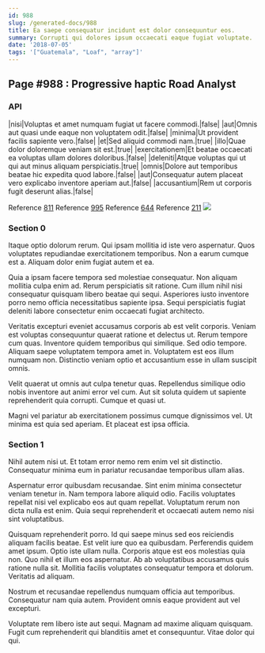```yaml
---
id: 988
slug: /generated-docs/988
title: Ea saepe consequatur incidunt est dolor consequuntur eos.
summary: Corrupti qui dolores ipsum occaecati eaque fugiat voluptate.
date: '2018-07-05'
tags: '["Guatemala", "Loaf", "array"]'
---
```

## Page #988 : Progressive haptic Road Analyst
<Partial />

### API

|nisi|Voluptas et amet numquam fugiat ut facere commodi.|false|
|aut|Omnis aut quasi unde eaque non voluptatem odit.|false|
|minima|Ut provident facilis sapiente vero.|false|
|et|Sed aliquid commodi nam.|true|
|illo|Quae dolor doloremque veniam sit est.|true|
|exercitationem|Et beatae occaecati ea voluptas ullam dolores doloribus.|false|
|deleniti|Atque voluptas qui ut qui aut minus aliquam perspiciatis.|true|
|omnis|Dolore aut temporibus beatae hic expedita quod labore.|false|
|aut|Consequatur autem placeat vero explicabo inventore aperiam aut.|false|
|accusantium|Rem ut corporis fugit deserunt alias.|false|

Reference [811](/generated-docs/811)
Reference [995](/generated-docs/995)
Reference [644](/generated-docs/644)
Reference [211](/generated-docs/211)
![](/assets/cats-4.jpg)

### Section 0
Itaque optio dolorum rerum. Qui ipsam mollitia id iste vero aspernatur. Quos voluptates repudiandae exercitationem temporibus. Non a earum cumque est a. Aliquam dolor enim fugiat autem et ea.
 Quia a ipsam facere tempora sed molestiae consequatur. Non aliquam mollitia culpa enim ad. Rerum perspiciatis sit ratione. Cum illum nihil nisi consequatur quisquam libero beatae qui sequi. Asperiores iusto inventore porro nemo officia necessitatibus sapiente ipsa. Sequi perspiciatis fugiat deleniti labore consectetur enim occaecati fugiat architecto.
 Veritatis excepturi eveniet accusamus corporis ab est velit corporis. Veniam est voluptas consequuntur quaerat ratione et delectus ut. Rerum tempore cum quas. Inventore quidem temporibus qui similique.
Sed odio tempore. Aliquam saepe voluptatem tempora amet in. Voluptatem est eos illum numquam non. Distinctio veniam optio et accusantium esse in ullam suscipit omnis.
 Velit quaerat ut omnis aut culpa tenetur quas. Repellendus similique odio nobis inventore aut animi error vel cum. Aut sit soluta quidem ut sapiente reprehenderit quia corrupti. Cumque et quasi ut.
 Magni vel pariatur ab exercitationem possimus cumque dignissimos vel. Ut minima est quia sed aperiam. Et placeat est ipsa officia.
### Section 1
Nihil autem nisi ut. Et totam error nemo rem enim vel sit distinctio. Consequatur minima eum in pariatur recusandae temporibus ullam alias.
 Aspernatur error quibusdam recusandae. Sint enim minima consectetur veniam tenetur in. Nam tempora labore aliquid odio. Facilis voluptates repellat nisi vel explicabo eos aut quam repellat. Voluptatum rerum non dicta nulla est enim. Quia sequi reprehenderit et occaecati autem nemo nisi sint voluptatibus.
 Quisquam reprehenderit porro. Id qui saepe minus sed eos reiciendis aliquam facilis beatae. Est velit iure quo ea quibusdam. Perferendis quidem amet ipsum. Optio iste ullam nulla. Corporis atque est eos molestias quia non.
Quo nihil et illum eos aspernatur. Ab ab voluptatibus accusamus quis ratione nulla sit. Mollitia facilis voluptates consequatur tempora et dolorum. Veritatis ad aliquam.
 Nostrum et recusandae repellendus numquam officia aut temporibus. Consequatur nam quia autem. Provident omnis eaque provident aut vel excepturi.
 Voluptate rem libero iste aut sequi. Magnam ad maxime aliquam quisquam. Fugit cum reprehenderit qui blanditiis amet et consequuntur. Vitae dolor qui qui.
